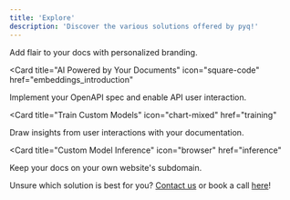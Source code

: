 ```yaml
---
title: 'Explore'
description: 'Discover the various solutions offered by pyq!'
---
```


<CardGroup>

<Card title="Readymade Solutions" icon="paintbrush" href="https://www.pyqai.com/products">
  Add flair to your docs with personalized branding.
</Card>

<Card
  title="AI Powered by Your Documents"
  icon="square-code"
  href="embeddings_introduction"
>
  Implement your OpenAPI spec and enable API user interaction.
</Card>

<Card
  title="Train Custom Models"
  icon="chart-mixed"
  href="training"
>
  Draw insights from user interactions with your documentation.
</Card>

<Card
  title="Custom Model Inference"
  icon="browser"
  href="inference"
>
  Keep your docs on your own website's subdomain.
</Card>

</CardGroup>

Unsure which solution is best for you? [Contact us](mailto:founders@pyqai.com) or book a call [here](https://calendly.com/aman-pyq/30min)! 
